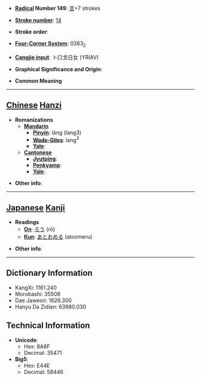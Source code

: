 * '''[[Wiktionary:Chinese radical index| Radical]] Number 149''': [[Wiktionary:Chinese radical index 言|言]]+7 strokes

* '''[[Wiktionary:Chinese total strokes index|Stroke number]]''': [[Wiktionary:Chinese total strokes index 14|14]]

* '''Stroke order''': 

* '''[[Wiktionary:Chinese four corner index|Four-Corner System]]''': 0363<sub>2</sub>

* '''[[Wiktionary:Chinese Cangjie index|Cangjie input]]''': 卜口戈日女 (YRIAV)

* '''Graphical Significance and Origin''': 

* '''Common Meaning'''

----

== [[Chinese]] [[Hanzi]] ==

* '''Romanizations'''
** '''[[Mandarin]]'''
*** '''[[Pinyin]]''': lǎng (lang3)
*** '''[[Wade-Giles]]''': lang<sup>3</sup>
*** '''[[Yale]]''': 
** '''[[Cantonese]]'''
*** '''[[Jyutping]]''':
*** '''[[Penkyamp]]''': 
*** '''[[Yale]]''': 

* '''Other info''': 

----

== [[Japanese]] [[Kanji]] ==

* '''Readings'''
** '''[[On]]''': [[ろう]] (rō)
** '''[[Kun]]''': [[あとおめる]] (atoomeru)

* '''Other info''':  

----

== Dictionary Information ==

* KangXi: 1161.240
* Morobashi: 35508
* Dae Jaweon: 1626.300
* Hanyu Da Zidian: 63980.030

== Technical Information ==

* '''Unicode''':
** Hex: 8A8F
** Decimal: 35471
* '''Big5''':
** Hex: E44E
** Decimal: 58446